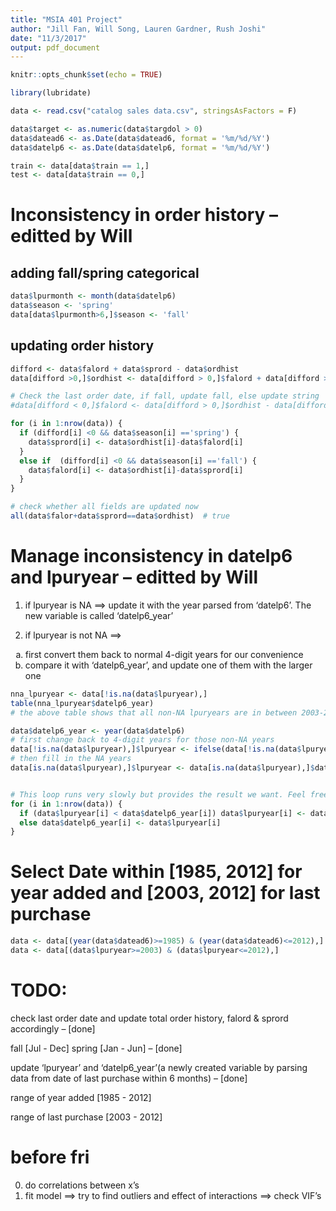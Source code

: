 ```yaml
---
title: "MSIA 401 Project"
author: "Jill Fan, Will Song, Lauren Gardner, Rush Joshi"
date: "11/3/2017"
output: pdf_document
---
```


```r
knitr::opts_chunk$set(echo = TRUE)
```

```r
library(lubridate)
```

```r
data <- read.csv("catalog sales data.csv", stringsAsFactors = F)

data$target <- as.numeric(data$targdol > 0)
data$datead6 <- as.Date(data$datead6, format = '%m/%d/%Y')
data$datelp6 <- as.Date(data$datelp6, format = '%m/%d/%Y')

train <- data[data$train == 1,]
test <- data[data$train == 0,]

```


# Inconsistency in order history -- editted by Will
## adding fall/spring categorical
```r
data$lpurmonth <- month(data$datelp6)
data$season <- 'spring'
data[data$lpurmonth>6,]$season <- 'fall'
```

## updating order history
```r
difford <- data$falord + data$sprord - data$ordhist
data[difford >0,]$ordhist <- data[difford > 0,]$falord + data[difford > 0,]$sprord

# Check the last order date, if fall, update fall, else update string
#data[difford < 0,]$falord <- data[difford > 0,]$ordhist - data[difford > 0,]$sprord

for (i in 1:nrow(data)) {
  if (difford[i] <0 && data$season[i] =='spring') {
    data$sprord[i] <- data$ordhist[i]-data$falord[i]
  }
  else if  (difford[i] <0 && data$season[i] =='fall') {
    data$falord[i] <- data$ordhist[i]-data$sprord[i]
  }
}

# check whether all fields are updated now
all(data$falor+data$sprord==data$ordhist)  # true

```


# Manage inconsistency in datelp6 and lpuryear -- editted by Will
1. if lpuryear is NA ==> update it with the year parsed from 'datelp6'. The new variable is called 'datelp6_year'

2. if lpuryear is not NA ==>
  a. first convert them back to normal 4-digit years for our convenience
  b. compare it with 'datelp6_year', and update one of them with the larger one
  
```r
nna_lpuryear <- data[!is.na(data$lpuryear),]
table(nna_lpuryear$datelp6_year)
# the above table shows that all non-NA lpuryears are in between 2003-2012

data$datelp6_year <- year(data$datelp6)
# first change back to 4-digit years for those non-NA years
data[!is.na(data$lpuryear),]$lpuryear <- ifelse(data[!is.na(data$lpuryear),]$lpuryear<3,as.integer(paste0('201',as.character(data[!is.na(data$lpuryear),]$lpuryear))),as.integer(paste0('200',as.character(data[!is.na(data$lpuryear),]$lpuryear))))
# then fill in the NA years
data[is.na(data$lpuryear),]$lpuryear <- data[is.na(data$lpuryear),]$datelp6_year


# This loop runs very slowly but provides the result we want. Feel free to change it to make it faster!
for (i in 1:nrow(data)) {
  if (data$lpuryear[i] < data$datelp6_year[i]) data$lpuryear[i] <- data$datelp6_year[i]
  else data$datelp6_year[i] <- data$lpuryear[i]
}

```

# Select Date within [1985, 2012] for year added and [2003, 2012] for last purchase
```r
data <- data[(year(data$datead6)>=1985) & (year(data$datead6)<=2012),]
data <- data[(data$lpuryear>=2003) & (data$lpuryear<=2012),]
```


# TODO:
check last order date and update total order history, falord & sprord accordingly -- [done]

fall [Jul - Dec] spring [Jan - Jun] -- [done]

update 'lpuryear' and 'datelp6_year'(a newly created variable by parsing data from date of last purchase within 6 months) -- [done] 

range of year added [1985 - 2012]

range of last purchase [2003 - 2012]



# before fri
0. do correlations between x's
1. fit model ==> try to find outliers and effect of interactions
            ==> check VIF's







